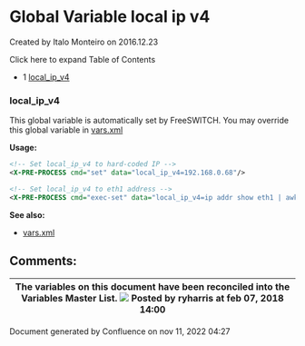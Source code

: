 
# Global Variable local ip v4 

 Created by  Italo Monteiro on 2016.12.23

Click here to expand Table of Contents

* 1 [local\_ip\_v4](#local_ip_v4)

### local_ip_v4

This global variable is automatically set by FreeSWITCH. You may override this global variable in [vars.xml](../../Configuration/Configuring-FreeSWITCH/vars.xml_7144079.mdx#about)

**Usage:**

```xml
<!-- Set local_ip_v4 to hard-coded IP -->
<X-PRE-PROCESS cmd="set" data="local_ip_v4=192.168.0.68"/>

<!-- Set local_ip_v4 to eth1 address -->
<X-PRE-PROCESS cmd="exec-set" data="local_ip_v4=ip addr show eth1 | awk '/inet /{print $2}' | head -n 1 | cut -d '/' -f 1"/>
```

**See also:**

* [vars.xml](../../Configuration/Configuring-FreeSWITCH/vars.xml_7144079.mdx#about)

## Comments:

| The variables on this document have been reconciled into the Variables Master List. ![](/images/icons/contenttypes/comment_16.png) Posted by ryharris at feb 07, 2018 14:00 |
| -------------------------------------------------------------------------------------------------------------------------------------------------------------------------- |

Document generated by Confluence on nov 11, 2022 04:27
